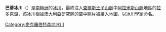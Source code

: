 {{unreferenced|time=2013-10-27T08:50:51+00:00}}
{{Coord|70|52|11|S|67|45|33|E|source:GNIS|display=title}}

'''巴蒂冰川'''（{{lang-en|Battye Glacier}}）是[[南極洲|南極洲]]的[[冰川|冰川]]，最終注入[[查爾斯王子山脈|查爾斯王子山脈]]中[[阿拉米斯山脈|阿拉米斯山脈]]地區的[[拉多克湖|拉多克湖]]，該冰川根據[[澳大利亞|澳大利亞]]研究隊的空中照片被繪入地圖，以冰川學家命名。

{{DEFAULTSORT:Battye Glacier}}
[[Category:麥克羅伯特森地冰川|Category:麥克羅伯特森地冰川]]


{{MacRobertsonLand-geo-stub}}